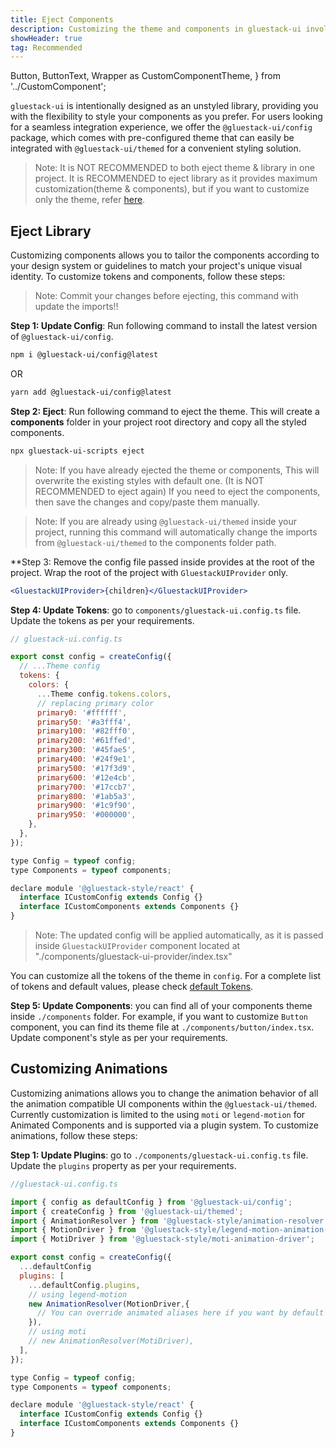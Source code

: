 ```yaml
---
title: Eject Components
description: Customizing the theme and components in gluestack-ui involves defining a theme, components configuration and applying it using GluestackUIProvider, enabling you to style your application's visual elements according to your design preferences.
showHeader: true
tag: Recommended
---
```


  Button,
  ButtonText,
  Wrapper as CustomComponentTheme,
} from '../CustomComponent';

<Meta title="ui/Theme Configuration/Customizing Theme/Eject Components" />

`gluestack-ui` is intentionally designed as an unstyled library, providing you with the flexibility to style your components as you prefer. For users looking for a seamless integration experience, we offer the `@gluestack-ui/config` package, which comes with pre-configured theme that can easily be integrated with `@gluestack-ui/themed` for a convenient styling solution.

> Note: It is NOT RECOMMENDED to both eject theme & library in one project. It is RECOMMENDED to eject library as it provides maximum customization(theme & components), but if you want to customize only the theme, refer [here](/ui/docs/theme-configuration/customizing-theme/eject-theme).    

## Eject Library

Customizing components allows you to tailor the components according to your design system or guidelines to match your project's unique visual identity. To customize tokens and components, follow these steps:

> Note: Commit your changes before ejecting, this command with update the imports!!

**Step 1: Update Config**: Run following command to install the latest version of `@gluestack-ui/config`.

```bash
npm i @gluestack-ui/config@latest
```
OR

```bash
yarn add @gluestack-ui/config@latest
```


**Step 2: Eject**: Run following command to eject the theme. This will create a **components** folder in your project root directory and copy all the styled components.

```bash
npx gluestack-ui-scripts eject
```

> Note: If you have already ejected the theme or components,
This will overwrite the existing styles with default one. (It is NOT RECOMMENDED to eject again)
If you need to eject the components, then save the changes and copy/paste them manually.

> Note: If you are already using `@gluestack-ui/themed` inside your project, running this command will automatically change the imports from `@gluestack-ui/themed` to the components folder path.

**Step 3: Remove the config file passed inside provides at the root of the project. Wrap the root of the project with `GluestackUIProvider` only.

```jsx
<GluestackUIProvider>{children}</GluestackUIProvider>
```

**Step 4: Update Tokens**: go to `components/gluestack-ui.config.ts` file. Update the tokens as per your requirements.

```jsx
// gluestack-ui.config.ts

export const config = createConfig({
  // ...Theme config
  tokens: {
    colors: {
      ...Theme config.tokens.colors,
      // replacing primary color
      primary0: '#ffffff',
      primary50: '#a3fff4',
      primary100: '#82fff0',
      primary200: '#61ffed',
      primary300: '#45fae5',
      primary400: '#24f9e1',
      primary500: '#17f3d9',
      primary600: '#12e4cb',
      primary700: '#17ccb7',
      primary800: '#1ab5a3',
      primary900: '#1c9f90',
      primary950: '#000000',
    },
  },
});

type Config = typeof config;
type Components = typeof components;

declare module '@gluestack-style/react' {
  interface ICustomConfig extends Config {}
  interface ICustomComponents extends Components {}
}

```
> Note: The updated config will be applied automatically, as it is passed inside `GluestackUIProvider` component located at "./components/gluestack-ui-provider/index.tsx"

You can customize all the tokens of the theme in `config`. For a complete list of tokens and default values, please check [default Tokens](https://gluestack.io/ui/docs/theme-configuration/theme/default-tokens).

**Step 5: Update Components**: you can find all of your components theme inside `./components` folder. For example, if you want to customize `Button` component, you can find its theme file at `./components/button/index.tsx`. Update component's style as per your requirements.

## Customizing Animations

Customizing animations allows you to change the animation behavior of all the animation compatible UI components within the `@gluestack-ui/themed`. Currently customization is limited to the using `moti` or `legend-motion` for Animated Components and is supported via a plugin system. To customize animations, follow these steps:

**Step 1: Update Plugins**: go to `./components/gluestack-ui.config.ts` file. Update the `plugins` property as per your requirements.

```jsx
//gluestack-ui.config.ts

import { config as defaultConfig } from '@gluestack-ui/config';
import { createConfig } from '@gluestack-ui/themed';
import { AnimationResolver } from '@gluestack-style/animation-resolver';
import { MotionDriver } from '@gluestack-style/legend-motion-animation-driver';
import { MotiDriver } from '@gluestack-style/moti-animation-driver';

export const config = createConfig({
  ...defaultConfig
  plugins: [
    ...defaultConfig.plugins,
    // using legend-motion
    new AnimationResolver(MotionDriver,{
      // You can override animated aliases here if you want by default driver have support for all the animated components aliases required.
    }),
    // using moti
    // new AnimationResolver(MotiDriver),
  ],
});

type Config = typeof config;
type Components = typeof components;

declare module '@gluestack-style/react' {
  interface ICustomConfig extends Config {}
  interface ICustomComponents extends Components {}
}

```


